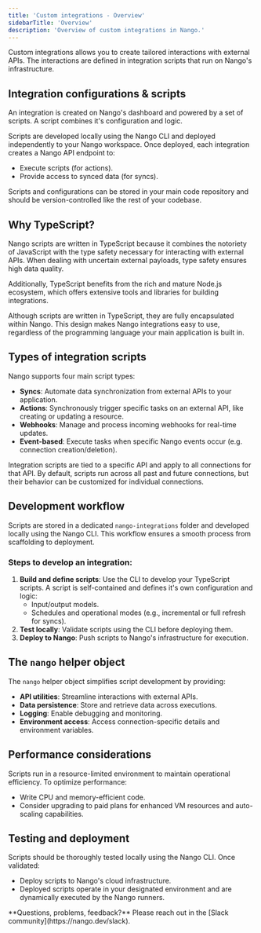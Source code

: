 ```yaml
---
title: 'Custom integrations - Overview'
sidebarTitle: 'Overview'
description: 'Overview of custom integrations in Nango.'
---
```


Custom integrations allows you to create tailored interactions with external APIs. The interactions are defined in integration scripts that run on Nango's infrastructure.

## Integration configurations & scripts

An integration is created on Nango's dashboard and powered by a set of scripts. A script combines it's configuration and logic.

Scripts are developed locally using the Nango CLI and deployed independently to your Nango workspace. Once deployed, each integration creates a Nango API endpoint to:
- Execute scripts (for actions).
- Provide access to synced data (for syncs).

Scripts and configurations can be stored in your main code repository and should be version-controlled like the rest of your codebase.

## Why TypeScript?

Nango scripts are written in TypeScript because it combines the notoriety of JavaScript with the type safety necessary for interacting with external APIs. When dealing with uncertain external payloads, type safety ensures high data quality.

Additionally, TypeScript benefits from the rich and mature Node.js ecosystem, which offers extensive tools and libraries for building integrations.

<Info>
Although scripts are written in TypeScript, they are fully encapsulated within Nango. This design makes Nango integrations easy to use, regardless of the programming language your main application is built in.
</Info>

## Types of integration scripts

Nango supports four main script types:

- **Syncs**: Automate data synchronization from external APIs to your application.
- **Actions**: Synchronously trigger specific tasks on an external API, like creating or updating a resource.
- **Webhooks**: Manage and process incoming webhooks for real-time updates.
- **Event-based**: Execute tasks when specific Nango events occur (e.g. connection creation/deletion).

Integration scripts are tied to a specific API and apply to all connections for that API. By default, scripts run across all past and future connections, but their behavior can be customized for individual connections.

## Development workflow

Scripts are stored in a dedicated `nango-integrations` folder and developed locally using the Nango CLI. This workflow ensures a smooth process from scaffolding to deployment.

### Steps to develop an integration:
1. **Build and define scripts**: Use the CLI to develop your TypeScript scripts. A script is self-contained and defines it's own configuration and logic:
   - Input/output models.
   - Schedules and operational modes (e.g., incremental or full refresh for syncs).
2. **Test locally**: Validate scripts using the CLI before deploying them.
3. **Deploy to Nango**: Push scripts to Nango's infrastructure for execution.

## The `nango` helper object

The `nango` helper object simplifies script development by providing:
- **API utilities**: Streamline interactions with external APIs.
- **Data persistence**: Store and retrieve data across executions.
- **Logging**: Enable debugging and monitoring.
- **Environment access**: Access connection-specific details and environment variables.

## Performance considerations

Scripts run in a resource-limited environment to maintain operational efficiency. To optimize performance:
- Write CPU and memory-efficient code.
- Consider upgrading to paid plans for enhanced VM resources and auto-scaling capabilities.

## Testing and deployment

Scripts should be thoroughly tested locally using the Nango CLI. Once validated:
- Deploy scripts to Nango's cloud infrastructure.
- Deployed scripts operate in your designated environment and are dynamically executed by the Nango runners.

<Tip>
    **Questions, problems, feedback?** Please reach out in the [Slack community](https://nango.dev/slack).
</Tip>